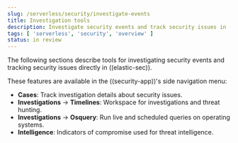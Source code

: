```yaml
---
slug: /serverless/security/investigate-events
title: Investigation tools
description: Investigate security events and track security issues in ((elastic-sec)).
tags: [ 'serverless', 'security', 'overview' ]
status: in review
---
```


<DocBadge template="technical preview" />
<div id="investigate-events"></div>

The following sections describe tools for investigating security events and tracking security issues directly in ((elastic-sec)).


These features are available in the ((security-app))'s side navigation menu:

* <DocLink slug="/serverless/security/cases-overview">**Cases**</DocLink>: Track investigation details about security issues.
* **Investigations** → <DocLink slug="/serverless/security/timelines-ui">**Timelines**</DocLink>: Workspace for investigations and threat hunting.
* **Investigations** → <DocLink slug="/serverless/security/query-operating-systems">**Osquery**</DocLink>: Run live and scheduled queries on operating systems.
* <DocLink slug="/serverless/security/indicators-of-compromise">**Intelligence**</DocLink>: Indicators of compromise used for threat intelligence.
